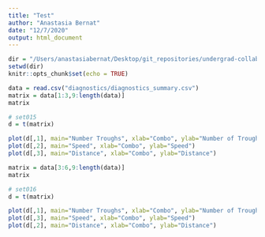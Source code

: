 ```yaml
---
title: "Test"
author: "Anastasia Bernat"
date: "12/7/2020"
output: html_document
---
```


```r
dir = "/Users/anastasiabernat/Desktop/git_repositories/undergrad-collabs/max_speed/"
setwd(dir)
knitr::opts_chunk$set(echo = TRUE)
```

```r
data = read.csv("diagnostics/diagnostics_summary.csv")
matrix = data[1:3,9:length(data)]
matrix
```

```r
# set015
d = t(matrix)

plot(d[,1], main="Number Troughs", xlab="Combo", ylab="Number of Troughs")
plot(d[,2], main="Speed", xlab="Combo", ylab="Speed")
plot(d[,3], main="Distance", xlab="Combo", ylab="Distance")
```

```r
matrix = data[3:6,9:length(data)]
matrix
```

```r
# set016
d = t(matrix)

plot(d[,1], main="Number Troughs", xlab="Combo", ylab="Number of Troughs")
plot(d[,3], main="Speed", xlab="Combo", ylab="Speed")
plot(d[,2], main="Distance", xlab="Combo", ylab="Distance")
```



